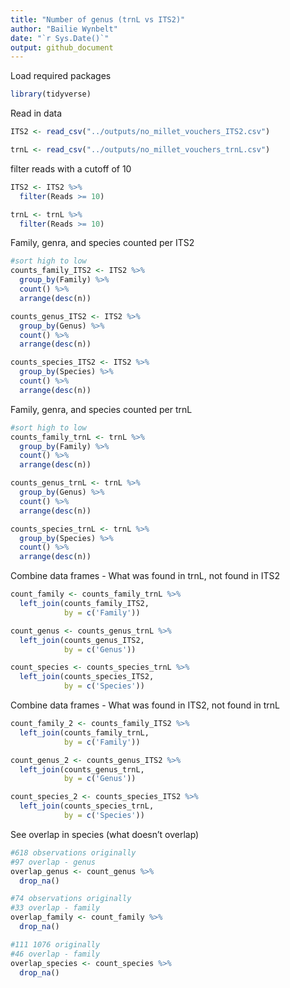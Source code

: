 ```yaml
---
title: "Number of genus (trnL vs ITS2)"
author: "Bailie Wynbelt"
date: "`r Sys.Date()`"
output: github_document
---
```

Load required packages
```r
library(tidyverse)
```

Read in data
```r
ITS2 <- read_csv("../outputs/no_millet_vouchers_ITS2.csv")

trnL <- read_csv("../outputs/no_millet_vouchers_trnL.csv")
```

filter reads with a cutoff of 10
```r
ITS2 <- ITS2 %>% 
  filter(Reads >= 10)

trnL <- trnL %>% 
  filter(Reads >= 10)

```

Family, genra, and species counted per ITS2
```r
#sort high to low
counts_family_ITS2 <- ITS2 %>% 
  group_by(Family) %>% 
  count() %>% 
  arrange(desc(n))

counts_genus_ITS2 <- ITS2 %>% 
  group_by(Genus) %>% 
  count() %>% 
  arrange(desc(n))

counts_species_ITS2 <- ITS2 %>% 
  group_by(Species) %>% 
  count() %>% 
  arrange(desc(n))
```

Family, genra, and species counted per trnL
```r
#sort high to low
counts_family_trnL <- trnL %>% 
  group_by(Family) %>% 
  count() %>% 
  arrange(desc(n))

counts_genus_trnL <- trnL %>% 
  group_by(Genus) %>% 
  count() %>% 
  arrange(desc(n))

counts_species_trnL <- trnL %>% 
  group_by(Species) %>% 
  count() %>% 
  arrange(desc(n))

```

Combine data frames - What was found in trnL, not found in ITS2
```r
count_family <- counts_family_trnL %>% 
  left_join(counts_family_ITS2,
            by = c('Family'))

count_genus <- counts_genus_trnL %>% 
  left_join(counts_genus_ITS2,
            by = c('Genus'))

count_species <- counts_species_trnL %>% 
  left_join(counts_species_ITS2,
            by = c('Species'))
```

Combine data frames - What was found in ITS2, not found in trnL
```r
count_family_2 <- counts_family_ITS2 %>% 
  left_join(counts_family_trnL,
            by = c('Family'))

count_genus_2 <- counts_genus_ITS2 %>% 
  left_join(counts_genus_trnL,
            by = c('Genus'))

count_species_2 <- counts_species_ITS2 %>% 
  left_join(counts_species_trnL,
            by = c('Species'))
```

See overlap in species (what doesn't overlap)
```r
#618 observations originally
#97 overlap - genus
overlap_genus <- count_genus %>% 
  drop_na()

#74 observations originally
#33 overlap - family
overlap_family <- count_family %>% 
  drop_na()

#111 1076 originally
#46 overlap - family
overlap_species <- count_species %>% 
  drop_na()
  
```

